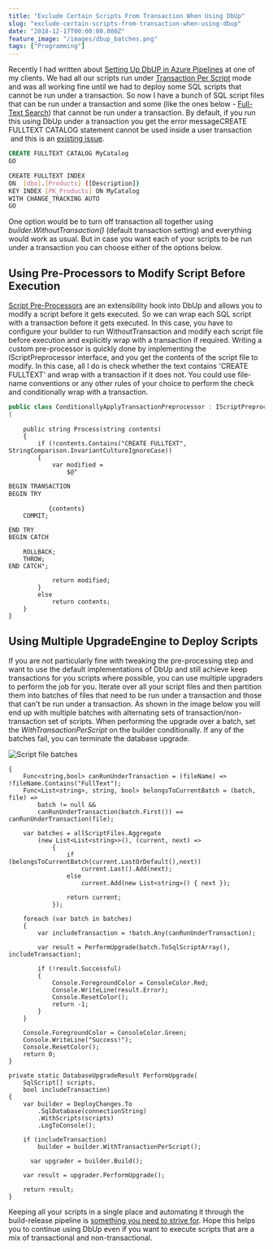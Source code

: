 ```yaml
---
title: "Exclude Certain Scripts From Transaction When Using DbUp"
slug: "exclude-certain-scripts-from-transaction-when-using-dbup"
date: "2018-12-17T00:00:00.000Z"
feature_image: "/images/dbup_batches.png"
tags: ["Programming"]
---
```


Recently I had written about [Setting Up DbUP in Azure Pipelines](/posts/setting-up-dbup-in-azure-pipelines/) at one of my clients. We had all our scripts run under [Transaction Per Script](https://dbup.readthedocs.io/en/latest/more-info/transactions/) mode and was all working fine until we had to deploy some SQL scripts that cannot be run under a transaction. So now I have a bunch of SQL script files that can be run under a transaction and some (like the ones below - [Full-Text Search](https://azure.microsoft.com/en-au/blog/full-text-search-is-now-available-for-preview-in-azure-sql-database/)) that cannot be run under a transaction. By default, if you run this using DbUp under a transaction you get the error messageCREATE FULLTEXT CATALOG statement cannot be used inside a user transaction  and this is an [existing issue](https://github.com/DbUp/DbUp/issues/207).

```sql
CREATE FULLTEXT CATALOG MyCatalog
GO
```
    
```bash
CREATE FULLTEXT INDEX
ON  [dbo].[Products] ([Description])
KEY INDEX [PK_Products] ON MyCatalog
WITH CHANGE_TRACKING AUTO
GO
```
    

One option would be to turn off transaction all together using _builder.WithoutTransaction()_ (default transaction setting) and everything would work as usual. But in case you want each of your scripts to be run under a transaction you can choose either of the options below.

Using Pre-Processors to Modify Script Before Execution
------------------------------------------------------

[Script Pre-Processors](https://dbup.readthedocs.io/en/latest/more-info/preprocessors/) are an extensibility hook into DbUp and allows you to modify a script before it gets executed. So we can wrap each SQL script with a transaction before it gets executed. In this case, you have to configure your builder to run WithoutTransaction and modify each script file before execution and explicitly wrap with a transaction if required. Writing a custom pre-processor is quickly done by implementing the IScriptPreprocessor interface, and you get the contents of the script file to modify. In this case, all I do is check whether the text contains 'CREATE FULLTEXT' and wrap with a transaction if it does not. You could use file-name conventions or any other rules of your choice to perform the check and conditionally wrap with a transaction.

```csharp
public class ConditionallyApplyTransactionPreprocessor : IScriptPreprocessor
{
```
        public string Process(string contents)
        {
            if (!contents.Contains("CREATE FULLTEXT", StringComparison.InvariantCultureIgnoreCase))
            {
                var modified =
                    $@"
```bash
BEGIN TRANSACTION
BEGIN TRY
```
               {contents}
        COMMIT;
```bash
END TRY
BEGIN CATCH
```
        ROLLBACK;
        THROW;
    END CATCH";
    
                return modified;
            }
            else
                return contents;
        }
    }
    

Using Multiple UpgradeEngine to Deploy Scripts
----------------------------------------------

If you are not particularly fine with tweaking the pre-processing step and want to use the default implementations of DbUp and still achieve keep transactions for you scripts where possible, you can use multiple upgraders to perform the job for you. Iterate over all your script files and then partition them into batches of files that need to be run under a transaction and those that can't be run under a transaction. As shown in the image below you will end up with multiple batches with alternating sets of transaction/non-transaction set of scripts. When performing the upgrade over a batch, set the _WithTransactionPerScript_ on the builder conditionally. If any of the batches fail, you can terminate the database upgrade.

![Script file batches](/images/dbup_batches.png)

    {
        Func<string,bool> canRunUnderTransaction = (fileName) => !fileName.Contains("FullText");
        Func<List<string>, string, bool> belongsToCurrentBatch = (batch, file) =>
    		batch != null &&
            canRunUnderTransaction(batch.First()) == canRunUnderTransaction(file);
    
        var batches = allScriptFiles.Aggregate
            (new List<List<string>>(), (current, next) =>
                {
                    if (belongsToCurrentBatch(current.LastOrDefault(),next))
                        current.Last().Add(next);
                    else
                        current.Add(new List<string>() { next });
    
                    return current;
                });
    
        foreach (var batch in batches)
        {
            var includeTransaction = !batch.Any(canRunUnderTransaction);
    
            var result = PerformUpgrade(batch.ToSqlScriptArray(), includeTransaction);
    
            if (!result.Successful)
            {
                Console.ForegroundColor = ConsoleColor.Red;
                Console.WriteLine(result.Error);
                Console.ResetColor();
                return -1;
            }
        }
    
        Console.ForegroundColor = ConsoleColor.Green;
        Console.WriteLine("Success!");
        Console.ResetColor();
        return 0;
    }
    
    private static DatabaseUpgradeResult PerformUpgrade(
        SqlScript[] scripts,
        bool includeTransaction)
    {
        var builder = DeployChanges.To
            .SqlDatabase(connectionString)
            .WithScripts(scripts)
            .LogToConsole();
    
        if (includeTransaction)
            builder = builder.WithTransactionPerScript();
    
          var upgrader = builder.Build();
    
        var result = upgrader.PerformUpgrade();
    
        return result;
    }
    

Keeping all your scripts in a single place and automating it through the build-release pipeline is [something you need to strive for](/posts/working-effectively-under-constraints/). Hope this helps you to continue using DbUp even if you want to execute scripts that are a mix of transactional and non-transactional.